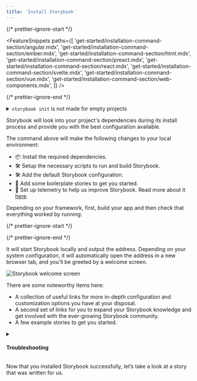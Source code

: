 ```yaml
---
title: 'Install Storybook'
---
```


{/* prettier-ignore-start */}

<FeatureSnippets
  paths={[
   'get-started/installation-command-section/angular.mdx',
   'get-started/installation-command-section/ember.mdx',
   'get-started/installation-command-section/html.mdx',
   'get-started/installation-command-section/preact.mdx',
   'get-started/installation-command-section/react.mdx',
   'get-started/installation-command-section/svelte.mdx',
   'get-started/installation-command-section/vue.mdx',
   'get-started/installation-command-section/web-components.mdx',
  ]}
/>

{/* prettier-ignore-end */}

<details>
  <summary><code>storybook init</code> is not made for empty projects</summary>

  Storybook needs to be installed into a project that is already set up with a framework. It will not work on an empty project. There are many ways to bootstrap an app in a given framework, including:

  * 📦 [Create an Angular Workspace](https://angular.io/cli/new)
  * 📦 [Create React App](https://reactjs.org/docs/create-a-new-react-app.html)
  * 📦 [Create a Vue App](https://vuejs.org/guide/quick-start.html)
  * 📦 [Ember CLI](https://guides.emberjs.com/release/getting-started/quick-start/)
  * Or any other tooling available.
</details>

Storybook will look into your project's dependencies during its install process and provide you with the best configuration available.

The command above will make the following changes to your local environment:

* 📦 Install the required dependencies.
* 🛠 Setup the necessary scripts to run and build Storybook.
* 🛠 Add the default Storybook configuration.
* 📝 Add some boilerplate stories to get you started.
* 📡 Set up telemetry to help us improve Storybook. Read more about it [here](../configure/telemetry.mdx).

Depending on your framework, first, build your app and then check that everything worked by running:

{/* prettier-ignore-start */}

<CodeSnippets path="storybook-run-dev.md" />

{/* prettier-ignore-end */}

It will start Storybook locally and output the address. Depending on your system configuration, it will automatically open the address in a new browser tab, and you'll be greeted by a welcome screen.

![Storybook welcome screen](./example-welcome.png)

There are some noteworthy items here:

* A collection of useful links for more in-depth configuration and customization options you have at your disposal.
* A second set of links for you to expand your Storybook knowledge and get involved with the ever-growing Storybook community.
* A few example stories to get you started.

<details>
  <summary><h4 id="troubleshooting">Troubleshooting</h4></summary>

  Below are some of the most common installation issues and instructions on how to solve them.

  {/* prettier-ignore-start */}

  <FeatureSnippets
    paths={[
   'get-started/installation-problems/angular.mdx',
   'get-started/installation-problems/ember.mdx',
   'get-started/installation-problems/html.mdx',
   'get-started/installation-problems/preact.mdx',
   'get-started/installation-problems/react.mdx',
   'get-started/installation-problems/svelte.mdx',
   'get-started/installation-problems/vue.mdx',
   'get-started/installation-problems/web-components.mdx',
  ]}
  />

  {/* prettier-ignore-end */}

  <div class="aside">
    Storybook collects completely anonymous data to help us improve user experience. Participation is optional, and you may [opt-out](../configure/telemetry.mdx#how-to-opt-out) if you'd not like to share any information.
  </div>

  If all else fails, try asking for [help](https://storybook.js.org/support)
</details>

Now that you installed Storybook successfully, let’s take a look at a story that was written for us.
